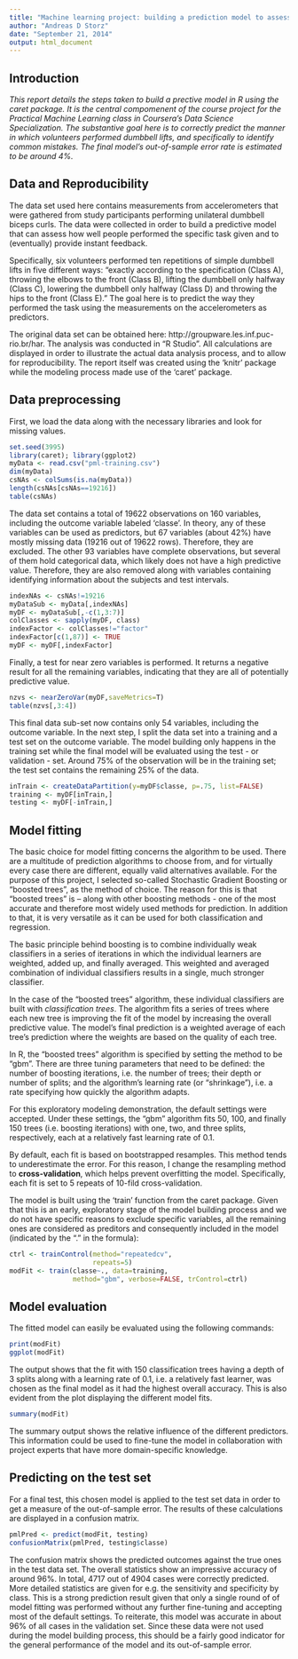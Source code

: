 ```yaml
---
title: "Machine learning project: building a prediction model to assess the quality of dumbbell lifts"
author: "Andreas D Storz"
date: "September 21, 2014"
output: html_document
---
```


## Introduction ##
*This report details the steps taken to build a prective model in R using the caret package. It is the central compomenent of the course project for the Practical Machine Learning class in Coursera's Data Science Specialization. The substantive goal here is to correctly predict the manner in which volunteers performed dumbbell lifts, and specifically to identify common mistakes. The final model's out-of-sample error rate is estimated to be around 4%.*

## Data and Reproducibility ## 

The data set used here contains measurements from accelerometers that were gathered from study participants performing unilateral dumbbell biceps curls.  The data were collected in order to build a predictive model that can assess how well people performed the specific task given and to (eventually) provide instant feedback. 

Specifically, six volunteers performed ten repetitions of simple dumbbell lifts in five different ways: “exactly according to the specification (Class A), throwing the elbows to the front (Class B), lifting the dumbbell only halfway (Class C), lowering the dumbbell only halfway (Class D) and throwing the hips to the front (Class E).” The goal here is to predict the way they performed the task using the measurements on the accelerometers as predictors. 

The original data set can be obtained here: http://groupware.les.inf.puc-rio.br/har. The analysis was conducted in “R Studio”. All calculations are displayed in order to illustrate the actual data analysis process, and to allow for reproducibility. The report itself was created using the ‘knitr’ package while the modeling process made use of the ‘caret’ package. 

## Data preprocessing ##

First, we load the data along with the necessary libraries and look for missing values. 

```r
set.seed(3995)
library(caret); library(ggplot2)
myData <- read.csv("pml-training.csv")
dim(myData)
csNAs <- colSums(is.na(myData))
length(csNAs[csNAs==19216])
table(csNAs)
```

The data set contains a total of 19622 observations on 160 variables, including the outcome variable labeled 'classe'. In theory, any of these variables can be used as predictors, but 67 variables (about 42%) have mostly missing data (19216 out of 19622 rows). Therefore, they are excluded. The other 93 variables have complete observations, but several of them hold categorical data, which likely does not have a high predictive value. Therefore, they are also removed along with variables containing identifying information about the subjects and test intervals. 

```r
indexNAs <- csNAs!=19216
myDataSub <- myData[,indexNAs]
myDF <- myDataSub[,-c(1,3:7)]
colClasses <- sapply(myDF, class)
indexFactor <- colClasses!="factor"
indexFactor[c(1,87)] <- TRUE
myDF <- myDF[,indexFactor]
```

Finally, a test for near zero variables is performed. It returns a negative result for all the remaining variables, indicating that they are all of potentially predictive value. 

```r
nzvs <- nearZeroVar(myDF,saveMetrics=T)
table(nzvs[,3:4])
```

This final data sub-set now contains only 54 variables, including the outcome variable. In the next step, I split the data set into a training and a test set on the outcome variable. The model building only happens in the training set while the final model will be evaluated using the test - or validation - set. Around 75% of the observation will be in the training set; the test set contains the remaining 25% of the data.

```r
inTrain <- createDataPartition(y=myDF$classe, p=.75, list=FALSE)
training <- myDF[inTrain,]
testing <- myDF[-inTrain,]
```


## Model fitting ## 

The basic choice for model fitting concerns the algorithm to be used. There are a multitude of prediction algorithms to choose from, and for virtually every case there are different, equally valid alternatives available. For the purpose of this project, I selected so-called Stochastic Gradient Boosting or “boosted trees”, as the method of choice. The reason for this is that “boosted trees” is – along with other boosting methods - one of the most accurate and therefore most widely used methods for prediction. In addition to that, it is very versatile as it can be used for both classification and regression.

The basic principle behind boosting is to combine individually weak classifiers in a series of iterations in which the individual learners are weighted, added up, and finally averaged. This weighted and averaged combination of individual classifiers results in a single, much stronger classifier. 

In the case of the “boosted trees” algorithm, these individual classifiers are built with *classification trees*. The algorithm fits a series of trees where each new tree is improving the fit of the model by increasing the overall predictive value. The model’s final prediction is a weighted average of each tree’s prediction where the weights are based on the quality of each tree.

In R, the “boosted trees” algorithm is specified by setting the method to be “gbm”. There are three tuning parameters that need to be defined: the number of boosting iterations, i.e. the number of trees; their depth or number of splits; and the algorithm’s learning rate (or "shrinkage"), i.e. a rate specifying how quickly the algorithm adapts.

For this exploratory modeling demonstration, the default settings were accepted. Under these settings, the “gbm” algorithm fits 50, 100, and finally 150 trees (i.e. boosting iterations) with one, two, and three splits, respectively,  each at a relatively fast learning rate of 0.1. 

By default, each fit is based on bootstrapped resamples. This method tends to underestimate the error. For this reason, I change the resampling method to **cross-validation**, which helps prevent overfitting the model. Specifically, each fit is set to 5 repeats of 10-fild cross-validation. 

The model is built using the 'train' function from the caret package. Given that this is an early, exploratory stage of the model building process and we do not have specific reasons to exclude specific variables, all the remaining ones are considered as preditors and consequently included in the model (indicated by the "." in the formula):

```r
ctrl <- trainControl(method="repeatedcv", 
                     repeats=5)
modFit <- train(classe~., data=training, 
                method="gbm", verbose=FALSE, trControl=ctrl)
```

## Model evaluation ##

The fitted model can easily be evaluated using the following commands:

```r
print(modFit)
ggplot(modFit)
```

The output shows that the fit with 150 classification trees having a depth of 3 splits along with a learning rate of 0.1, i.e. a relatively fast learner, was chosen as the final model as it had the highest overall accuracy. This is also evident from the plot displaying the different model fits.

```r
summary(modFit)
```

The summary output shows the relative influence of the different predictors. This information could be used to fine-tune the model in collaboration with project experts that have more domain-specific knowledge.  

## Predicting on the test set ##

For a final test, this chosen model is applied to the test set data in order to get a measure of the out-of-sample error. The results of these calculations are displayed in a confusion matrix.

```r
pmlPred <- predict(modFit, testing)
confusionMatrix(pmlPred, testing$classe)
```

The confusion matrix shows the predicted outcomes against the true ones in the test data set. The overall statistics show an impressive accuracy of around 96%. In total, 4717 out of 4904 cases were correctly predicted. More detailed statistics are given for e.g. the sensitivity and specificity by class. This is a strong prediction result given that only a single round of of model fitting was performed without any further fine-tuning and accepting most of the default settings. To reiterate, this model was accurate in about 96% of all cases in the validation set. Since these data were not used during the model building process, this should be a fairly good indicator for the general performance of the model and its out-of-sample error. 